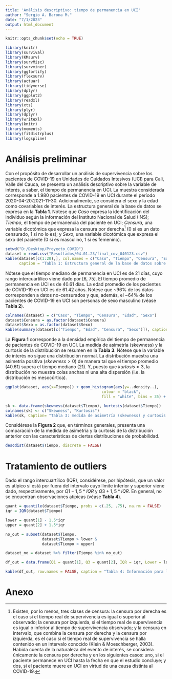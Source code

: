 ---
title: 'Análisis descriptivo: tiempo de permanencia en UCI'
author: "Sergio A. Barona M."
date: "7/1/2023"
output: html_document
---

```{r setup, include=FALSE}
knitr::opts_chunk$set(echo = TRUE)
```

```{r, echo = FALSE, warning=FALSE, message=FALSE, results=FALSE}
library(knitr)
library(survival) 
library(KMsurv) 
library(survMisc) 
library(survminer) 
library(ggfortify) 
library(flexsurv) 
library(actuar) 
library(tidyverse)
library(dplyr)
library(ggplot2)
library(readxl)
library(xts)
library(plyr)
library(dplyr)
library(writexl)
library(knitr)
library(moments)
library(fitdistrplus)
library(logspline)
```

# Análisis preliminar

Con el propósito de desarrollar un análisis de supervivencia sobre los pacientes de COVID-19 en Unidades de Cuidados Intesivos (UCI) para Cali, Valle del Cauca, se presenta un análisis descriptivo sobre la variable de interés, a saber, el tiempo de permanencia en UCI. La muestra considerada corresponde a 1.980 pacientes de COVID-19 en UCI durante el período 2020-04-20:2021-11-30. Adicionalmente, se considera el sexo y la edad como covariables de interés. La estructura general de la base de datos se expresa en la **Tabla 1**. Nótese que *Caso* expresa la identificación del individuo según la información del Instituto Nacional de Salud (INS); *Tiempo*, el tiempo de permanencia del paciente en UCI; *Censura*, una variable dicotómica que expresa la censura por derecha^[Existen, por lo menos,
tres clases de censura: la censura por derecha es el caso si el tiempo
real de supervivencia es igual o superior al observado; la censura por
izquierda, si el tiempo real de supervivencia es igual o inferior al
tiempo de supervivencia observado; y la censura en intervalo, que
combina la censura por derecha y la censura por izquierda, es el caso si
el tiempo real de supervivencia se halla contenido en un intervalo
conocido (Klein & Moeschberger, 2003). Habida cuenta de la naturaleza
del evento de interés, se considera únicamente la censura por derecha y
en los siguientes casos: uno, si el paciente permanece en UCI hasta la
fecha en que el estudio concluye; y dos, si el paciente muere en UCI en
virtud de una causa distinta al COVID-19.] (0 si es un dato censurado, 1 si no lo es); y *Sexo*, una variable dicotómica que expresa el sexo del paciente (0 si es masculino, 1 si es femenino).

```{r, warning=FALSE, echo=FALSE}
setwd("D:/Desktop/Proyecto_COVID")
dataset = read.csv("Resultados/04.01.23/final_cov_040123.csv")
kable(dataset[c(1:20),], col.names = c("Caso", "Tiempo", "Censura", "Edad", "Sexo"),
      caption = "Tabla 1: Estructura general de la base de datos sobre el tiempo de permanencia en UCI para Cali, Valle del Cauca. Fuente: INS (2020,2021)")
```

Nótese que el tiempo mediano de permanencia en UCI es de 21 días, cuyo rango intercuartílico viene dado por [6, 75]. El tiempo promedio de permanencia en UCI es de 40.61 días. La edad promedio de los pacientes de COVID-19 en UCI es de 61.42 años. Nótese que ~96% de los datos corresponden a datos no-censurados y que, además, el ~64% de los pacientes de COVID-19 en UCI son personas de sexo masculino (véase **Tabla 2**).

```{r, warning=FALSE, echo=FALSE}
colnames(dataset) = c("Caso", "Tiempo", "Censura", "Edad", "Sexo")
dataset$Censura = as.factor(dataset$Censura)
dataset$Sexo = as.factor(dataset$Sexo)
kable(summary(dataset[c("Tiempo", "Edad", "Censura", "Sexo")]), caption = "Tabla 2: Descripción de la variables y covariables de interés")
```

La **Figura 1** corresponde a la densidad empírica del tiempo de permanencia de pacientes de COVID-19 en UCI. La medida de asimetría (skewness) y la curtosis de la distribución se resumen en la **Tabla 3**. Nótese que la variable de interés no sigue una distribución normal. La distribución muestra una asimetría positiva ($skewness > 0$) de manera tal que el tiempo promedio (40.61) supera el tiempo mediano (21). Y, puesto que $kurtosis \approx 3$, la distribución no muestra colas anchas ni una alta dispersión (i.e. la distribución es mesocúrtica). 

```{r, warning=FALSE, echo=FALSE}
ggplot(dataset, aes(x=Tiempo)) + geom_histogram(aes(y=..density..),
                                          colour = "black",
                                          fill = "white", bins = 35) + geom_density(alpha=0.4, fill = "#FF6666") + labs(title = "Figura 1: Densidad empírica del tiempo de permanencia en UCI para pacientes de COVID-19")
```


```{r, warning=FALSE, echo=FALSE}
sk <- data.frame(skewness(dataset$Tiempo), kurtosis(dataset$Tiempo))
colnames(sk) <- c("Skewness", "Kurtosis")
kable(sk, Caption= "Tabla 3: medida de asimetría (skewness) y curtosis de la distribución")
```

Considérese la **Figura 2** que, en términos generales, presenta una comparación de la medida de asimetría y la curtosis de la distribución anterior con las características de ciertas distribuciones de probabilidad.

```{r, warning= FALSE, echo=FALSE}
descdist(dataset$Tiempo, discrete = FALSE)
```

# Tratamiento de outliers 

Dado el rango intercuartílico (IQR), considérese, por hipótesis, que un valor es atípico si está por fuera del intervalo cuyo límite inferior y superior viene dado, respectivamente, por $Q1 - 1,5*IQR$ y $Q3 + 1,5*IQR$. En general, no se encuentran observaciones atípicas (véase **Tabla 4**). 

```{r, warning= FALSE, echo=FALSE}
quant = quantile(dataset$Tiempo, probs = c(.25, .75), na.rm = FALSE)
iqr = IQR(dataset$Tiempo)

lower = quant[1] - 1.5*iqr
upper = quant[2] + 1.5*iqr

no_out = subset(dataset$Tiempo,
                dataset$Tiempo > lower &
                dataset$Tiempo < upper)

dataset_no = dataset %>% filter(Tiempo %in% no_out)

df_out = data.frame(Q1 = quant[1], Q3 = quant[2], IQR = iqr, Lower = lower, Upper = upper)

kable(df_out, row.names = FALSE, caption = "Tabla 4: Información para la detección de outliers")

```


# Anexo






